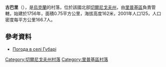 {{coord|51|41|28|N|30|49|35|E|scale:100000|display=title}}

'''古巴里'''（{{lang-uk|Губарі}}），是[[烏克蘭|烏克蘭]]的村落，位於該國北部[[切爾尼戈夫州|切爾尼戈夫州]]，由[[里普基區|里普基區]]負責管轄，始建於1756年，面積0.75平方公里，海拔高度162米，2001年人口125，人口密度每平方公里166.7人。

==參考資料==
* [http://weather.in.ua/ua/chernigovskaja/6116 Погода в селі Губарі] {{Wayback|url=http://weather.in.ua/ua/chernigovskaja/6116 |date=20111220111007 }}

[[Category:切爾尼戈夫州村落|Category:切爾尼戈夫州村落]]
[[Category:里普基區村落|Category:里普基區村落]]


{{Chernihiv-geo-stub}}